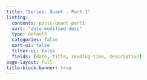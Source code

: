 ```yaml
---
title: "Series: Quant - Part 1"
listing:
  contents: posts/quant-part1
  sort: "date-modified desc"
  type: default
  categories: false
  sort-ui: false
  filter-ui: false
  fields: [date, title, reading-time, description]
page-layout: full
title-block-banner: true
---
```


